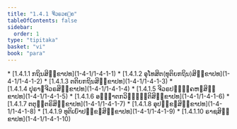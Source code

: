 ```yaml
---
title: "1.4.1 ຈີວຣວຄ຺ຄ"
tableOfContents: false
sidebar:
  order: 1
type: "tipitaka"
basket: "vi"
book: "para"
---
```



<DynamicBreadcrumb />



<TableOfContents book="para" section="1.4.1">
* [1.4.1.1 ກຖິນສິກ຺ຂາປທ](1-4-1/1-4-1-1)
* [1.4.1.2 ອຸໂທສິຕ(ທຸຕິຍກຖິນ)ສິກ຺ຂາປທ](1-4-1/1-4-1-2)
* [1.4.1.3 ຕຕິຍກຖິນສິກ຺ຂາປທ](1-4-1/1-4-1-3)
* [1.4.1.4 ປຸຣາຓຈີວຣສິກ຺ຂາປທ](1-4-1/1-4-1-4)
* [1.4.1.5 ຈີວຣປຏິຄ຺ຄຫຓສິກ຺ຂາປທ](1-4-1/1-4-1-5)
* [1.4.1.6 ອຎ຺ຎາຕກວິຎ຺ຎຕ຺ຕິສິກ຺ຂາປທ](1-4-1/1-4-1-6)
* [1.4.1.7 ຕຕຸຕ຺ຕຣິສິກ຺ຂາປທ](1-4-1/1-4-1-7)
* [1.4.1.8 ອຸປກ຺ຂຏສິກ຺ຂາປທ](1-4-1/1-4-1-8)
* [1.4.1.9 ທຸຕິເຍົາປກ຺ຂຏສິກ຺ຂາປທ](1-4-1/1-4-1-9)
* [1.4.1.10 ຣາຊສິກ຺ຂາປທ](1-4-1/1-4-1-10)
</TableOfContents>